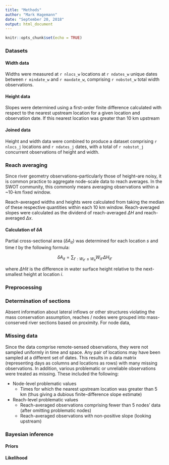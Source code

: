 ```yaml
---
title: "Methods"
author: "Mark Hagemann"
date: "September 20, 2018"
output: html_document
---
```


```r
knitr::opts_chunk$set(echo = TRUE)
```

### Datasets

#### Width data

Widths were measured at `r nlocs_w` locations at `r ndates_w` unique dates between `r mindate_w` and `r maxdate_w`, comprising `r nobstot_w` total width observations. 

#### Height data

Slopes were determined using a first-order finite difference calculated with respect to the nearest upstream location for a given location and observation date. If this nearest location was greater than 10 km upstream

#### Joined data

Height and width data were combined to produce a dataset comprising `r nlocs_j` locations and `r ndates_j` dates, with a total of `r nobstot_j` concurrent observations of height and width.

### Reach averaging

Since river geometry observations--particularly those of height--are noisy, it is common practice to aggregate node-scale data to reach averages. In the SWOT community, this commonly means averaging observations within a ~10-km fixed window. 

Reach-averaged widths and heights were calculated from taking the median of these respective quantities within each 10 km window. Reach-averaged slopes were calculated as the dividend of reach-averaged $\Delta H$ and reach-averaged $\Delta x$. 


#### Calculation of $\delta A$

Partial cross-sectional area ($\delta A_{it}$) was determined for each location $s$ and time $t$ by the following formula:

$$
\delta A_{it} = \sum_{t':W_{it'} \leq W_{it}} W_{it'} \Delta H_{it'}
$$

where $\Delta H{it}$ is the difference in water surface height relative to the next-smallest height at location $i$. 

### Preprocessing

### Determination of sections

Absent information about lateral inflows or other structures violating the mass conservation assumption, reaches / nodes were grouped into mass-conserved river sections based on proximity. For node data, 

### Missing data

Since the data comprise remote-sensed observations, they were not sampled uniformly in time and space. Any pair of locations may have been sampled at a different set of dates. This results in a data matrix (representing days as columns and locations as rows) with many missing observations. In addition, various problematic or unreliable observations were treated as missing. These included the following:

- Node-level problematic values
    - Times for which the nearest upstream location was greater than 5 km (thus giving a dubious finite-difference slope estimate)
    
- Reach-level problematic values
    - Reach-averaged observations comprising fewer than 5 nodes' data (after omitting problematic nodes)
    - Reach-averaged observations with non-positive slope (looking upstream) 


### Bayesian inference



#### Priors



#### Likelihood





